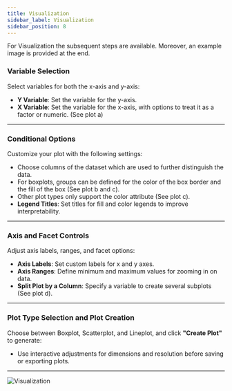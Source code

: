 ```yaml
---
title: Visualization
sidebar_label: Visualization
sidebar_position: 8
---
```


For Visualization the subsequent steps are available. Moreover, an example image is provided at the end.

### **Variable Selection**

Select variables for both the x-axis and y-axis:
- **Y Variable**: Set the variable for the y-axis.
- **X Variable**: Set the variable for the x-axis, with options to treat it as a factor or numeric. (See plot a)
---

### **Conditional Options**

Customize your plot with the following settings:
- Choose columns of the dataset which are used to further distinguish the data.
- For boxplots, groups can be defined for the color of the box border and the fill of the box (See plot b and c).
- Other plot types only support the color attribute (See plot c).
- **Legend Titles**: Set titles for fill and color legends to improve interpretability.
---

### **Axis and Facet Controls**

Adjust axis labels, ranges, and facet options:
- **Axis Labels**: Set custom labels for x and y axes.
- **Axis Ranges**: Define minimum and maximum values for zooming in on data.
- **Split Plot by a Column**: Specify a variable to create several subplots (See plot d).
---

### **Plot Type Selection and Plot Creation**

Choose between Boxplot, Scatterplot, and Lineplot, and click **"Create Plot"** to generate:
- Use interactive adjustments for dimensions and resolution before saving or exporting plots.
---

![Visualization](/img/ThirdPartyApps/BioStats/Visualization.jpg)




